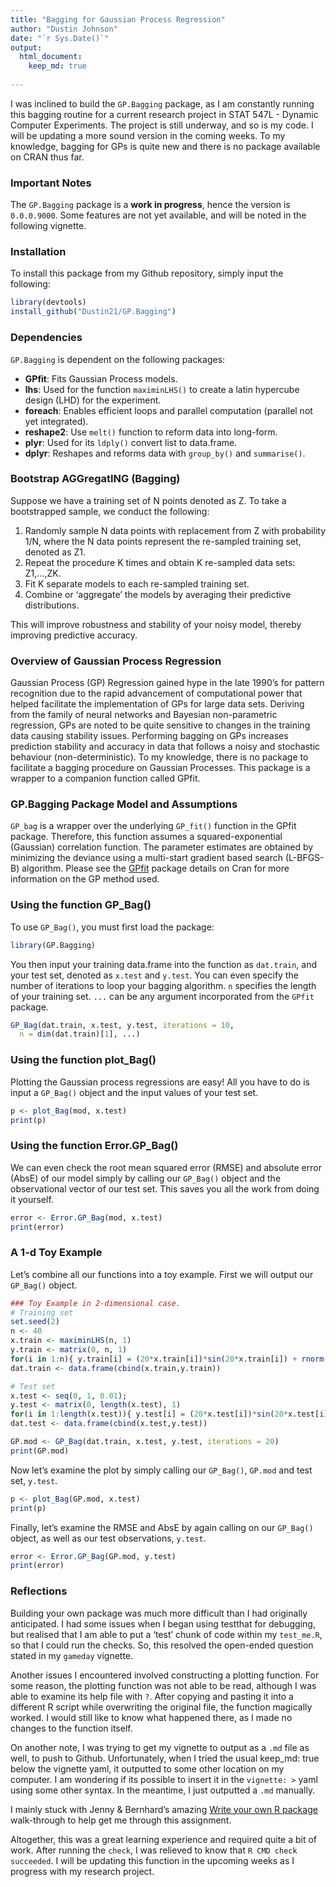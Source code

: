 ```yaml
---
title: "Bagging for Gaussian Process Regression"
author: "Dustin Johnson"
date: "`r Sys.Date()`"
output: 
  html_document:
    keep_md: true
  
---
```


I was inclined to build the `GP.Bagging` package, as I am constantly running this bagging routine for a current research project in STAT 547L - Dynamic Computer Experiments. The project is still underway, and so is my code. I will be updating a more sound version in the coming weeks. To my knowledge, bagging for GPs is quite new and there is no package available on CRAN thus far.

### Important Notes
The `GP.Bagging` package is a **work in progress**, hence the version is `0.0.0.9000`. Some features are not yet available, and will be noted in the following vignette.

### Installation
To install this package from my Github repository, simply input the following:
```r
library(devtools)
install_github("Dustin21/GP.Bagging")
```


### Dependencies
`GP.Bagging` is dependent on the following packages:

* **GPfit**: Fits Gaussian Process models.
* **lhs**: Used for the function `maximinLHS()` to create a latin hypercube design (LHD) for the experiment.
* **foreach**: Enables efficient loops and parallel computation (parallel not yet integrated).
* **reshape2**: Use `melt()` function to reform data into long-form. 
* **plyr**: Used for its `ldply()` convert list to data.frame.
* **dplyr**: Reshapes and reforms data with `group_by()` and `summarise()`.

### Bootstrap AGGregatING (Bagging)

Suppose we have a training set of N points denoted as Z. To take a bootstrapped sample, we conduct the following:

1. Randomly sample N data points with replacement from Z with probability 1/N, where the N data points represent the re-sampled training set, denoted as Z1.
2. Repeat the procedure K times and obtain K re-sampled data sets: Z1,...,ZK.
3. Fit K separate models to each re-sampled training set.
4. Combine or 'aggregate' the models by averaging their predictive distributions.

This will improve robustness and stability of your noisy model, thereby improving predictive accuracy.


### Overview of Gaussian Process Regression
Gaussian Process (GP) Regression gained hype in the late 1990's
for pattern recognition due to the rapid advancement of computational power
that helped facilitate the implementation of GPs for large data sets.
Deriving from the family of neural networks and Bayesian non-parametric
regression, GPs are noted to be quite sensitive to changes in the training
data causing stability issues. Performing bagging on GPs increases
prediction stability and accuracy in data that follows a noisy and
stochastic behaviour (non-deterministic). To my knowledge, there is no
package to facilitate a bagging procedure on Gaussian Processes. This
package is a wrapper to a companion function called GPfit.


### GP.Bagging Package Model and Assumptions
`GP_bag` is a wrapper over the underlying `GP_fit()` function in the GPfit package. Therefore, this function assumes a squared-exponential (Gaussian) correlation function. The parameter estimates are obtained by minimizing the deviance using a multi-start gradient based search (L-BFGS-B) algorithm. Please see the [GPfit](http://cran.r-project.org/web/packages/GPfit/index.html) package details on Cran for more information on the GP method used.


### Using the function GP_Bag()
To use `GP_Bag()`, you must first load the package:

```r
library(GP.Bagging)
```

You then input your training data.frame into the function as `dat.train`, and your test set, denoted as `x.test` and `y.test`. You can even specify the number of iterations to loop your bagging algorithm. `n` specifies the length of your training set. `...` can be any argument incorporated from the `GPfit` package.

```r
GP_Bag(dat.train, x.test, y.test, iterations = 10,
  n = dim(dat.train)[1], ...)
```


### Using the function plot_Bag()

Plotting the Gaussian process regressions are easy! All you have to do is input a `GP_Bag()` object and the input values of your test set.

```r
p <- plot_Bag(mod, x.test)
print(p)
```

### Using the function Error.GP_Bag()
We can even check the root mean squared error (RMSE) and absolute error (AbsE) of our model simply by calling our `GP_Bag()` object and the observational vector of our test set. This saves you all the work from doing it yourself.

```r
error <- Error.GP_Bag(mod, x.test)
print(error)
```


### A 1-d Toy Example
Let's combine all our functions into a toy example. First we will output our `GP_Bag()` object.

```r
### Toy Example in 2-dimensional case.
# Training set
set.seed(2)
n <- 40
x.train <- maximinLHS(n, 1)
y.train <- matrix(0, n, 1)
for(i in 1:n){ y.train[i] = (20*x.train[i])*sin(20*x.train[i]) + rnorm(length(x.train[i]),sd=1) }
dat.train <- data.frame(cbind(x.train,y.train))

# Test set
x.test <- seq(0, 1, 0.01);
y.test <- matrix(0, length(x.test), 1)
for(i in 1:length(x.test)){ y.test[i] = (20*x.test[i])*sin(20*x.test[i]) }
dat.test <- data.frame(cbind(x.test,y.test))

GP.mod <- GP_Bag(dat.train, x.test, y.test, iterations = 20)
print(GP.mod)
```

Now let's examine the plot by simply calling our `GP_Bag()`, `GP.mod` and test set, `y.test`.

```r
p <- plot_Bag(GP.mod, x.test)
print(p)
```

Finally, let's examine the RMSE and AbsE by again calling on our `GP_Bag()` object, as well as our test observations, `y.test`.

```r
error <- Error.GP_Bag(GP.mod, y.test)
print(error)
```


### Reflections

Building your own package was much more difficult than I had originally anticipated. I had some issues when I began using testthat for debugging, but realised that I am able to put a 'test' chunk of code within my `test_me.R`, so that I could run the checks. So, this resolved the open-ended question stated in my `gameday` vignette.

Another issues I encountered involved constructing a plotting function. For some reason, the plotting function was not able to be read, although I was able to examine its help file with `?`. After copying and pasting it into a different R script while overwriting the original file, the function magically worked. I would still like to know what happened there, as I made no changes to the function itself.

On another note, I was trying to get my vignette to output as a `.md` file as well, to push to Github. Unfortunately, when I tried the usual keep_md: true below the vignette yaml, it outputted to some other location on my computer. I am wondering if its possible to insert it in the `vignette: >` yaml using some other syntax. In the meantime, I just outputted a `.md` manually.

I mainly stuck with Jenny & Bernhard's amazing [Write your own R package](http://stat545-ubc.github.io/packages02_activity.html) walk-through to help get me through this assignment.

Altogether, this was a great learning experience and required quite a bit of work. After running the `check`, I was relieved to know that `R CMD check succeeded`. I will be updating this function in the upcoming weeks as I progress with my research project.
